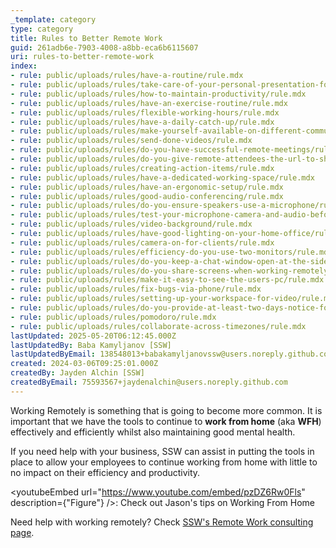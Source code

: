```yaml
---
_template: category
type: category
title: Rules to Better Remote Work
guid: 261adb6e-7903-4008-a8bb-eca6b6115607
uri: rules-to-better-remote-work
index:
- rule: public/uploads/rules/have-a-routine/rule.mdx
- rule: public/uploads/rules/take-care-of-your-personal-presentation-for-remote-meetings/rule.mdx
- rule: public/uploads/rules/how-to-maintain-productivity/rule.mdx
- rule: public/uploads/rules/have-an-exercise-routine/rule.mdx
- rule: public/uploads/rules/flexible-working-hours/rule.mdx
- rule: public/uploads/rules/have-a-daily-catch-up/rule.mdx
- rule: public/uploads/rules/make-yourself-available-on-different-communication-channels/rule.mdx
- rule: public/uploads/rules/send-done-videos/rule.mdx
- rule: public/uploads/rules/do-you-have-successful-remote-meetings/rule.mdx
- rule: public/uploads/rules/do-you-give-remote-attendees-the-url-to-shared-videos/rule.mdx
- rule: public/uploads/rules/creating-action-items/rule.mdx
- rule: public/uploads/rules/have-a-dedicated-working-space/rule.mdx
- rule: public/uploads/rules/have-an-ergonomic-setup/rule.mdx
- rule: public/uploads/rules/good-audio-conferencing/rule.mdx
- rule: public/uploads/rules/do-you-ensure-speakers-use-a-microphone/rule.mdx
- rule: public/uploads/rules/test-your-microphone-camera-and-audio-before-meetings/rule.mdx
- rule: public/uploads/rules/video-background/rule.mdx
- rule: public/uploads/rules/have-good-lighting-on-your-home-office/rule.mdx
- rule: public/uploads/rules/camera-on-for-clients/rule.mdx
- rule: public/uploads/rules/efficiency-do-you-use-two-monitors/rule.mdx
- rule: public/uploads/rules/do-you-keep-a-chat-window-open-at-the-side-of-the-screen-at-all-times/rule.mdx
- rule: public/uploads/rules/do-you-share-screens-when-working-remotely/rule.mdx
- rule: public/uploads/rules/make-it-easy-to-see-the-users-pc/rule.mdx
- rule: public/uploads/rules/fix-bugs-via-phone/rule.mdx
- rule: public/uploads/rules/setting-up-your-workspace-for-video/rule.mdx
- rule: public/uploads/rules/do-you-provide-at-least-two-days-notice-for-people-in-other-time-zones/rule.mdx
- rule: public/uploads/rules/pomodoro/rule.mdx
- rule: public/uploads/rules/collaborate-across-timezones/rule.mdx
lastUpdated: 2025-05-20T06:12:45.000Z
lastUpdatedBy: Baba Kamyljanov [SSW]
lastUpdatedByEmail: 138548013+babakamyljanovssw@users.noreply.github.com
created: 2024-03-06T09:25:01.000Z
createdBy: Jayden Alchin [SSW]
createdByEmail: 75593567+jaydenalchin@users.noreply.github.com
---
```


Working Remotely is something that is going to become more common. It is important that we have the tools to continue to **work from home** (aka **WFH**) effectively and efficiently whilst also maintaining good mental health.

If you need help with your business, SSW can assist in putting the tools in place to allow your employees to continue working from home with little to no impact on their efficiency and productivity.

<youtubeEmbed url="https://www.youtube.com/embed/pzDZ6Rw0Fls" description={"Figure"} />: Check out Jason's tips on Working From Home

Need help with working remotely? Check [SSW's Remote Work consulting page](https://www.ssw.com.au/consulting/remote-work).
